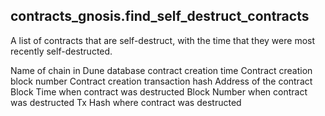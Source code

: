 ## contracts_gnosis.find_self_destruct_contracts 
A list of contracts that are self-destruct, with the time that they were most recently self-destructed.

<ParamField path="blockchain">
Name of chain in Dune database
</ParamField>
<ParamField path="created_time">
contract creation time
</ParamField>
<ParamField path="created_block_number">
Contract creation block number
</ParamField>
<ParamField path="created_tx_hash">
Contract creation transaction hash
</ParamField>
<ParamField path="contract_address">
Address of the contract
</ParamField>
<ParamField path="destructed_time">
Block Time when contract was destructed
</ParamField>
<ParamField path="destructed_block_number">
Block Number when contract was destructed
</ParamField>
<ParamField path="destructed_tx_hash">
Tx Hash where contract was destructed
</ParamField>
